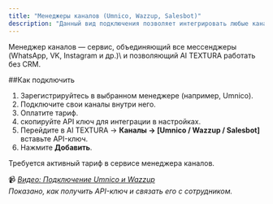 ```yaml
---
title: "Менеджеры каналов (Umnico, Wazzup, Salesbot)"
description: "Данный вид подключения позволяет интегрировать любые каналы, даже если у Вас нет CRM "
---
```



<Tip>
  Менеджер каналов — сервис, объединяющий все мессенджеры (WhatsApp, VK, Instagram и др.)\
  и позволяющий AI TEXTURA работать без CRM.
</Tip>

##Как подключить

1. Зарегистрируйтесь в выбранном менеджере (например, Umnico).
2. Подключите свои каналы внутри него.
3. Оплатите тариф.
4. скопируйте API ключ для интеграции в настройках.
4. Перейдите в AI TEXTURA → **Каналы → [Umnico / Wazzup / Salesbot]** вставьте API-ключ.
5. Нажмите **Добавить**.

Требуется активный тариф в сервисе менеджера каналов.

📹 [_Видео: Подключение Umnico и Wazzup_](#)\
_Показано, как получить API-ключ и связать его с сотрудником._